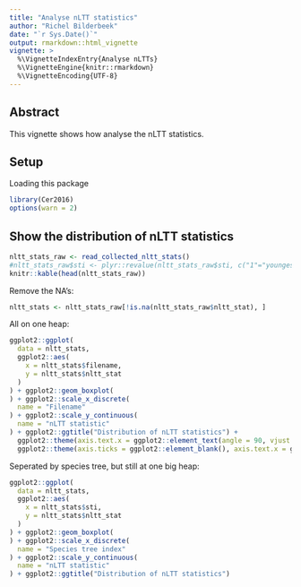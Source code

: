 ```yaml
---
title: "Analyse nLTT statistics"
author: "Richel Bilderbeek"
date: "`r Sys.Date()`"
output: rmarkdown::html_vignette
vignette: >
  %\VignetteIndexEntry{Analyse nLTTs}
  %\VignetteEngine{knitr::rmarkdown}
  %\VignetteEncoding{UTF-8}
---
```


## Abstract

This vignette shows how analyse the nLTT statistics.

## Setup

Loading this package

```r
library(Cer2016)
options(warn = 2)
```

## Show the distribution of nLTT statistics

```r
nltt_stats_raw <- read_collected_nltt_stats()
#nltt_stats_raw$sti <- plyr::revalue(nltt_stats_raw$sti, c("1"="youngest", "2"="oldest"))
knitr::kable(head(nltt_stats_raw))
```

Remove the NA's:

```r
nltt_stats <- nltt_stats_raw[!is.na(nltt_stats_raw$nltt_stat), ]
```

All on one heap:

```r
ggplot2::ggplot(
  data = nltt_stats,
  ggplot2::aes(
    x = nltt_stats$filename,
    y = nltt_stats$nltt_stat
  )
) + ggplot2::geom_boxplot(
) + ggplot2::scale_x_discrete(
  name = "Filename"
) + ggplot2::scale_y_continuous(
  name = "nLTT statistic"
) + ggplot2::ggtitle("Distribution of nLTT statistics") + 
  ggplot2::theme(axis.text.x = ggplot2::element_text(angle = 90, vjust = 0.5)) + ggplot2::theme(legend.position="none") + 
  ggplot2::theme(axis.ticks = ggplot2::element_blank(), axis.text.x = ggplot2::element_blank())

```

Seperated by species tree, but still at one big heap:

```r
ggplot2::ggplot(
  data = nltt_stats,
  ggplot2::aes(
    x = nltt_stats$sti,
    y = nltt_stats$nltt_stat
  )
) + ggplot2::geom_boxplot(
) + ggplot2::scale_x_discrete(
  name = "Species tree index"
) + ggplot2::scale_y_continuous(
  name = "nLTT statistic"
) + ggplot2::ggtitle("Distribution of nLTT statistics")

```

